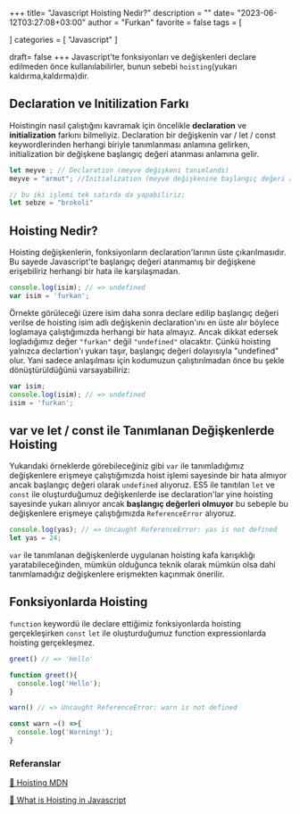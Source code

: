 +++
title= "Javascript Hoisting Nedir?"
description = ""
date= "2023-06-12T03:27:08+03:00"
author = "Furkan"
favorite = false
tags = [

]
categories = [
"Javascript"
]

draft= false
+++
Javascript'te fonksiyonları ve değişkenleri declare edilmeden önce kullanılabilirler, bunun sebebi `hoisting`(yukarı kaldırma,kaldırma)dir.

<!-- end -->

## Declaration ve Initilization Farkı
Hoistingin nasıl çalıştığını kavramak için öncelikle **declaration** ve **initialization** farkını bilmeliyiz. Declaration bir değişkenin var / let / const keywordlerinden herhangi biriyle tanımlanması anlamına gelirken, initialization bir değişkene başlangıç değeri atanması anlamına gelir.

```js
let meyve ; // Declaration (meyve değişkeni tanımlandı)
meyve = "armut"; //Initialization (meyve değişkenine başlangıç değeri atanıyor.)

// bu iki işlemi tek satırda da yapabiliriz;
let sebze = "brokoli"
```
## Hoisting Nedir?
Hoisting değişkenlerin, fonksiyonların declaration'larının üste çıkarılmasıdır. Bu sayede Javascript'te başlangıç değeri atanmamış bir değişkene erişebiliriz herhangi bir hata ile karşılaşmadan. 
```js {1}
console.log(isim); // => undefined
var isim = 'furkan';
```
Örnekte görüleceği üzere isim daha sonra declare edilip başlangıç değeri verilse de hoisting isim adlı değişkenin declaration'ını en üste alır böylece loglamaya çalıştığımızda herhangi bir hata almayız. Ancak dikkat edersek logladığımız değer `"furkan"` değil `"undefined"` olacaktır. Çünkü hoisting yalnızca declartion'ı yukarı taşır, başlangıç değeri dolayısıyla "undefined" olur. Yani sadece anlaşılması için kodumuzun çalıştırılmadan önce bu şekle dönüştürüldüğünü varsayabiliriz:
```js
var isim;
console.log(isim); // => undefined
isim = 'furkan';
```

## var ve  let / const ile Tanımlanan Değişkenlerde Hoisting 
Yukarıdaki örneklerde görebileceğiniz gibi `var` ile tanımladığımız değişkenlere erişmeye çalıştığımızda hoist işlemi sayesinde bir hata almıyor ancak başlangıç değeri olarak `undefined` alıyoruz. ES5 ile tanıtılan `let` ve `const` ile oluşturduğumuz değişkenlerde ise declaration'lar yine hoisting sayesinde yukarı alınıyor ancak **başlangıç değerleri olmuyor** bu sebeple bu değişkenlere erişmeye çalıştığımızda `ReferenceError` alıyoruz.

```js
console.log(yas); // => Uncaught ReferenceError: yas is not defined
let yas = 24;
```
`var` ile tanımlanan değişkenlerde uygulanan hoisting kafa karışıklığı yaratabileceğinden, mümkün olduğunca teknik olarak mümkün olsa dahi tanımlamadığız değişkenlere erişmekten kaçınmak önerilir.

## Fonksiyonlarda Hoisting
`function` keywordü ile declare ettiğimiz fonksiyonlarda hoisting gerçekleşirken `const` `let` ile oluşturduğumuz function expressionlarda hoisting gerçekleşmez. 

```js
greet() // => 'Hello'

function greet(){
  console.log('Hello');
}
```
```js
warn() // => Uncaught ReferenceError: warn is not defined

const warn =() =>{
  console.log('Warning!');
}
```
### Referanslar

[🔗 Hoisting MDN](https://www.notion.so/zarkom/Introduction-to-Git-ac396a0697704709a12b6a0e545db049)

[🔗 What is Hoisting in Javascript](https://www.freecodecamp.org/news/what-is-hoisting-in-javascript/)


